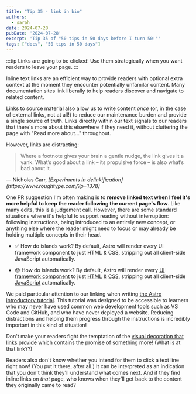 ```yaml
---
title: "Tip 35 - link in bio"
authors:
  - sarah
date: 2024-07-28
pubDate: '2024-07-28'
excerpt: 'Tip 35 of "50 tips in 50 days before I turn 50!"'
tags: ["docs", "50 tips in 50 days"]
---
```


:::tip
Links are going to be clicked! Use them strategically when you want readers to leave your page.
:::

Inline text links are an efficient way to provide readers with optional extra context at the moment they encounter potentially unfamilar content. Many documentation sites link liberally to help readers discover and navigate to related content.

Links to source material also allow us to write content *once* (or, in the case of external links, not at all!) to reduce our maintenance burden and provide a single source of truth. Links directly within our text signals to our readers that there's more about this elsewhere if they need it, without cluttering the page with "Read more about..." throughout.

However, links are distracting:

<blockquote cite="https://www.roughtype.com/?p=1378">
Where a footnote gives your brain a gentle nudge, the link gives it a yank. What’s good about a link – its propulsive force – is also what’s bad about it.
</blockquote>
<p>— Nicholas Carr, <cite>[Experiments in delinkification](https://www.roughtype.com/?p=1378)</cite></p>

One PR suggestion I'm often making is to **remove linked text when I feel it's more helpful to keep the reader following the current page's flow**. Like many edits, this is a judgement call. However, there are some standard situations where it's helpful to support reading without interruption: following instructions, being introduced to an entirely new concept, or anything else where the reader might need to focus or may already be holding multiple concepts in their head.

- ✅ How do islands work? By default, Astro will render every UI framework component to just HTML & CSS, stripping out all client-side JavaScript automatically.

- 😐 How do islands work? By default, Astro will render every [UI framework component](https://docs.astro.build/en/guides/framework-components/) to just [HTML](https://en.wikipedia.org/wiki/HTML) & [CSS](https://en.wikipedia.org/wiki/CSS), stripping out all client-side [JavaScript](https://en.wikipedia.org/wiki/JavaScript) automatically.

We paid particular attention to our linking when writing [the Astro introductory tutorial](https://docs.astro.build/en/tutorial/0-introduction/). This tutorial was designed to be accessible to learners who may never have used common web development tools such as VS Code and GitHub, and who have never deployed a website. Reducing distractions and helping them progress through the instructions is incredibly important in this kind of situation!

Don't make your readers fight the temptation of the [visual decoration that links provide](/blog/50-29-seen-and-not-heard) which contains the promise of something more! (What is at that link??)

Readers also don't know whether you intend for them to click a text line right now! (You put it there, after all.) It can be interpreted as an indication that you don't think they'll understand what comes next. And if they find inline links on *that* page, who knows when they'll get back to the content they originally came to read?


<LinkCard title="See the whole list of tips!" href="/blog/50-docs-tips-in-50-days" />